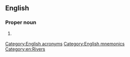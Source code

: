 ==English==

===Proper noun===
{{head|en|proper noun}}

# {{lb|en|mnemonic}} {{n-g|Acronym used to remember the western tributary [[rivers]] of the [[w:Yorkshire Dales|Yorkshire Dales]]: [[Swale]], [[Ure]], [[Nidd]], [[Wharfe]], [[Aire]], [[Calder]]}}

[[Category:English acronyms]]
[[Category:English mnemonics]]
[[Category:en:Rivers]]